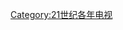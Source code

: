 {{portal|電視}}
{{Cat main|2017年電視}}

{{Year by category
| m = 2
| c = 0
| d = 1
| y = 7
| cat = 電視
| sortkey = Television
| parent = 2010年代电视
| subcat = 2017年媒體
}}

[[Category:21世纪各年电视|Category:21世纪各年电视]]